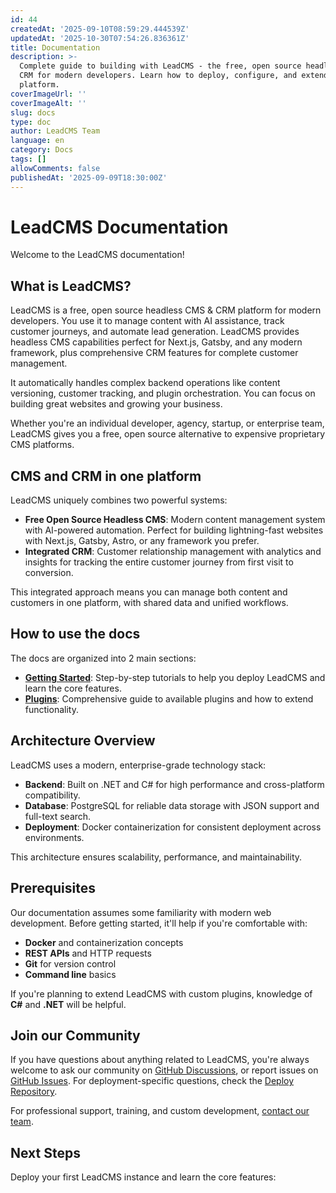```yaml
---
id: 44
createdAt: '2025-09-10T08:59:29.444539Z'
updatedAt: '2025-10-30T07:54:26.836361Z'
title: Documentation
description: >-
  Complete guide to building with LeadCMS - the free, open source headless CMS &
  CRM for modern developers. Learn how to deploy, configure, and extend the
  platform.
coverImageUrl: ''
coverImageAlt: ''
slug: docs
type: doc
author: LeadCMS Team
language: en
category: Docs
tags: []
allowComments: false
publishedAt: '2025-09-09T18:30:00Z'
---
```


# LeadCMS Documentation

Welcome to the LeadCMS documentation!

## What is LeadCMS?

LeadCMS is a free, open source headless CMS & CRM platform for modern developers. You use it to manage content with AI assistance, track customer journeys, and automate lead generation. LeadCMS provides headless CMS capabilities perfect for Next.js, Gatsby, and any modern framework, plus comprehensive CRM features for complete customer management.

It automatically handles complex backend operations like content versioning, customer tracking, and plugin orchestration. You can focus on building great websites and growing your business.

Whether you're an individual developer, agency, startup, or enterprise team, LeadCMS gives you a free, open source alternative to expensive proprietary CMS platforms.

## CMS and CRM in one platform

LeadCMS uniquely combines two powerful systems:

- **Free Open Source Headless CMS**: Modern content management system with AI-powered automation. Perfect for building lightning-fast websites with Next.js, Gatsby, Astro, or any framework you prefer.
- **Integrated CRM**: Customer relationship management with analytics and insights for tracking the entire customer journey from first visit to conversion.

This integrated approach means you can manage both content and customers in one platform, with shared data and unified workflows.

## How to use the docs

The docs are organized into 2 main sections:

- **[Getting Started](/docs/getting-started)**: Step-by-step tutorials to help you deploy LeadCMS and learn the core features.
- **[Plugins](/docs/plugins)**: Comprehensive guide to available plugins and how to extend functionality.

## Architecture Overview

LeadCMS uses a modern, enterprise-grade technology stack:

- **Backend**: Built on .NET and C# for high performance and cross-platform compatibility.
- **Database**: PostgreSQL for reliable data storage with JSON support and full-text search.
- **Deployment**: Docker containerization for consistent deployment across environments.

This architecture ensures scalability, performance, and maintainability.

## Prerequisites

Our documentation assumes some familiarity with modern web development. Before getting started, it'll help if you're comfortable with:

- **Docker** and containerization concepts
- **REST APIs** and HTTP requests
- **Git** for version control
- **Command line** basics

If you're planning to extend LeadCMS with custom plugins, knowledge of **C#** and **.NET** will be helpful.

## Join our Community

If you have questions about anything related to LeadCMS, you're always welcome to ask our community on [GitHub Discussions](https://github.com/LeadCMS/leadcms.core/discussions), or report issues on [GitHub Issues](https://github.com/LeadCMS/leadcms.core/issues). For deployment-specific questions, check the [Deploy Repository](https://github.com/LeadCMS/leadcms.deploy).

For professional support, training, and custom development, [contact our team](https://leadcms.ai/contact-us).

## Next Steps

Deploy your first LeadCMS instance and learn the core features:

<FeatureGrid columns={2}>
  <FeatureCard
    title="Getting Started"
    description="Complete setup guide with step-by-step instructions to deploy and configure LeadCMS"
    href="/docs/getting-started/installation/"
  />
  <FeatureCard
    title="Plugins"
    description="Extend functionality with built-in and custom C# plugins using our modular architecture"
    href="/docs/getting-started/plugins/"
  />
</FeatureGrid>
